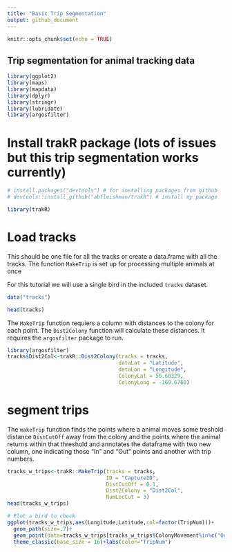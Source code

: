 ```yaml
---
title: "Basic Trip Segmentation"
output: github_document
---
```


```r
knitr::opts_chunk$set(echo = TRUE)
```

## Trip segmentation for animal tracking data


```r

library(ggplot2)
library(maps)
library(mapdata)
library(dplyr)
library(stringr)
library(lubridate)
library(argosfilter)
```

# Install trakR package (lots of issues but this trip segmentation works currently)
```r
# install.packages("devtools") # for installing packages from github
# devtools::install_github("abfleishman/trakR") # install my package

library(trakR)
```

# Load tracks 
This should be one file for all the tracks or create a data.frame with all the tracks.
The function `MakeTrip` is set up for processing multiple animals at once
 
For this tutorial we will use a single bird in the included `tracks` dataset.
```r
data("tracks")

head(tracks)
```

The `MakeTrip` function requiers a column with distances to the colony for each point.  The `Dist2Colony` function will calculate these distances. It requires the `argosfilter` package to run.

```r
library(argosfilter)
tracks$Dist2Col<-trakR::Dist2Colony(tracks = tracks, 
                                    dataLat = "Latitude",
                                    dataLon = "Longitude",
                                    ColonyLat = 56.60329,
                                    ColonyLong = -169.6760)
```

# segment trips
The `makeTrip` function finds the points where a animal moves some treshold distance `DistCutOff` away from the colony and the points where the animal returns within that threshold and annotates the dataframe with two new column, one indicating those "In" and "Out" points and another with trip numbers.  
```r

tracks_w_trips<-trakR::MakeTrip(tracks = tracks,
                                ID = "CaptureID",
                                DistCutOff = 0.1,
                                Dist2Colony = "Dist2Col",
                                NumLocCut = 3)
head(tracks_w_trips)

# Plot a bird to check
ggplot(tracks_w_trips,aes(Longitude,Latitude,col=factor(TripNum)))+
  geom_path(size=.7)+
  geom_point(data=tracks_w_trips[tracks_w_trips$ColonyMovement%in%c("Out","In"),])+
  theme_classic(base_size = 16)+labs(color="TripNum")
```

